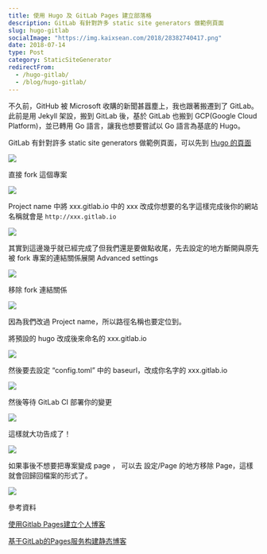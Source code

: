 ```yaml
---
title: 使用 Hugo 及 GitLab Pages 建立部落格
description: GitLab 有針對許多 static site generators 做範例頁面
slug: hugo-gitlab
socialImage: "https://img.kaixsean.com/2018/28382740417.png"
date: 2018-07-14
type: Post
category: StaticSiteGenerator
redirectFrom:
  - /hugo-gitlab/
  - /blog/hugo-gitlab/
---
```

不久前，GitHub 被 Microsoft 收購的新聞甚囂塵上，我也跟著搬遷到了 GitLab。 此前是用 Jekyll 架設，搬到 GitLab 後，基於 GitLab 也搬到 GCP(Google Cloud Platform)，並已轉用 Go 語言，讓我也想要嘗試以 Go 語言為基底的 Hugo。

GitLab 有針對許多 static site generators 做範例頁面，可以先到 [Hugo 的頁面](https://gitlab.com/pages/hugo)

![](https://img.kaixsean.com/2018/28382740417.png)

直接 fork 這個專案

![](https://img.kaixsean.com/2018/41442041260.png)

Project name 中將 xxx.gitlab.io 中的 xxx 改成你想要的名字這樣完成後你的網站名稱就會是 `http://xxx.gitlab.io`

![](https://img.kaixsean.com/2018/41442041260.png)

其實到這邊幾乎就已經完成了但我們還是要做點收尾，先去設定的地方斷開與原先被 fork 專案的連結關係展開 Advanced settings

![](https://img.kaixsean.com/2018/28382740567.png)

移除 fork 連結關係

![](https://img.kaixsean.com/2018/41442041330.png)

因為我們改過 Project name，所以路徑名稱也要定位到。

將預設的 hugo 改成後來命名的 xxx.gitlab.io

![](https://img.kaixsean.com/2018/28382740717.png)

然後要去設定 “config.toml” 中的 baseurl，改成你名字的 xxx.gitlab.io

![](https://img.kaixsean.com/2018/41442041700.png)

然後等待 GitLab CI 部署你的變更

![](https://img.kaixsean.com/2018/28382741267.png)

這樣就大功告成了！

![](https://img.kaixsean.com/2018/28382740927.png)

如果事後不想要把專案變成 page ， 可以去 設定/Page 的地方移除 Page，這樣就會回歸回檔案的形式了。

![](https://img.kaixsean.com/2018/41442041810.png)

參考資料

[使用Gitlab Pages建立个人博客](https://menglei.tk/2016/12/12/gitlab-pages/)

[基于GitLab的Pages服务构建静态博客](https://xdays.me/%E5%9F%BA%E4%BA%8EGitLab%E7%9A%84Pages%E6%9C%8D%E5%8A%A1%E6%9E%84%E5%BB%BA%E9%9D%99%E6%80%81%E5%8D%9A%E5%AE%A2.html)
